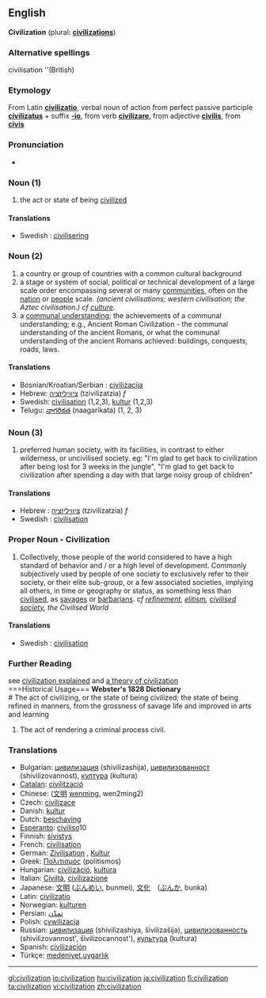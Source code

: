 ==English==
'''Civilization''' (plural: '''[[civilizations]]''')
===Alternative spellings===
civilisation  ''(British)

===Etymology===
From Latin '''[[civilizatio]]''', verbal noun of action from perfect passive participle '''[[civilizatus]]''' + suffix '''[[-io]]''', from verb '''[[civilizare]]''', from adjective '''[[civilis]]''', from '''[[civis]]'''

===Pronunciation===
*{{audio|en-us-civilization.ogg|Audio (US)}}


===Noun (1)===
# the act or state of being [[civilized]]
====Translations====
* Swedish : [[civilisering]] {{c}}
===Noun (2)===
# a country or group of countries with a common cultural background
# a stage or system of social, political or technical development of a large scale order encompassing several or many [[community|communities]], often on the [[nation]] or [[people]] scale. ''(ancient civilisations; western civilisation; the Aztec civilisation.) cf [[culture]]''.
# a [[communal understanding]]; the achievements of a communal understanding; e.g., Ancient Roman Civilization - the communal understanding of the ancient Romans, or what the communal understanding  of the ancient Romans achieved: buildings, conquests, roads, laws. 
====Translations====
*Bosnian/Kroatian/Serbian : [[civilizacija]]
*Hebrew: [[ציוויליזציה]] (tzivilizatzia) ''f''
*Swedish: [[civilisation]] {{c}} (1,2,3), [[kultur]] {{c}} (1,2,3)
*Telugu: [[నాగరికత]] (naagarikata) (1, 2, 3)

===Noun (3)===
# preferred human society, with its facilities, in contrast to either wilderness, or uncivilised society. eg: "I'm glad to get back to civilization after being lost for 3 weeks in the jungle", "I'm glad to get back to civilization after spending a day with that large noisy group of children"
====Translations====
* Hebrew  : [[ציוויליזציה]] (tzivilizatzia) ''f''
* Swedish : [[civilisation]] {{c}}

===Proper Noun - Civilization===
# Collectively, those people of the world considered to have a high standard of behavior and / or a high level of development. Commonly subjectively used by people of one society to exclusively refer to their society, or their elite sub-group, or a few associated societies, implying all others, in time or geography or status, as something less than [[civilise|civilised]], as [[savage|savages]] or [[barbarian|barbarians]]. ''cf [[refinement]], [[elitism]], [[civilised society]], the Civilised World''
====Translations====
* Swedish : [[civilisation]] {{c}}

===Further Reading===
see [http://www.ourcivilisation.com/define.htm civilization explained]
and [http://www.ourcivilisation.com/theory.htm a theory of civilization]<br>
===Historical Usage===
'''Webster's 1828 Dictionary'''<br>
# The act of civilizing, or the state of being civilized; the state of being refined in manners, from the grossness of savage life and improved in arts and learning
# The act of rendering a criminal process civil.
===Translations===
*Bulgarian: [[цивилизация]] (shivilizashija), [[цивилизованност]] (shivilizovannost), [[култура]] (kultura)
*[[Catalan]]: [[civilització]]
*Chinese: ([[文明]] [[wenming]], wen2ming2)
*Czech: [[civilizace]]
*Danish: [[kultur]]
*Dutch: [[beschaving]]
*[[Esperanto]]: [[civiliso]]10
*Finnish: [[sivistys]]
*French: [[civilisation]]
*German: [[Zivilisation]] {{f}}, [[Kultur]] {{f}}
*Greek: [[Πολιτισμός]] (politismos)
*Hungarian: [[civilizáció]], [[kultúra]]
*Italian: [[Civiltà]], [[civilizazione]]
*Japanese: [[文明]] ([[ぶんめい]], bunmei), [[文化]]　([[ぶんか]], bunka)
*Latin: [[civilizatio]]
*Norwegian: [[kulturen]] {{f}}
*Persian: [[تمدّن]]
*Polish: [[cywilizacja]]
*Russian: [[цивилизация]] (shivilizashiya, šivilizašija), [[цивилизованность]] (shivilizovannost', šivilizocannost'), [[культура]] (kultura)
*Spanish: [[civilización]]
*Türkçe: [[medeniyet]],[[uygarlık]]
----

[[gl:civilization]]
[[io:civilization]]
[[hu:civilization]]
[[ja:civilization]]
[[fi:civilization]]
[[ta:civilization]]
[[vi:civilization]]
[[zh:civilization]]